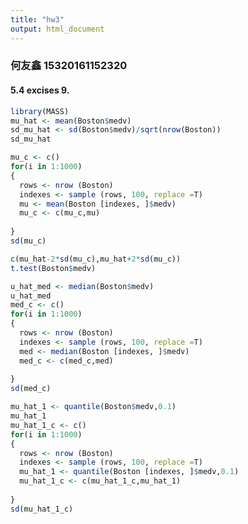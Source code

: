 ```yaml
---
title: "hw3"
output: html_document
---
```

### 何友鑫 15320161152320

#### 5.4 excises   9.

```r

library(MASS)
mu_hat <- mean(Boston$medv)
sd_mu_hat <- sd(Boston$medv)/sqrt(nrow(Boston))
sd_mu_hat

mu_c <- c()
for(i in 1:1000)
{
  rows <- nrow (Boston)    
  indexes <- sample (rows, 100, replace =T)   
  mu <- mean(Boston [indexes, ]$medv)  
  mu_c <- c(mu_c,mu)
  
}
sd(mu_c)

c(mu_hat-2*sd(mu_c),mu_hat+2*sd(mu_c))
t.test(Boston$medv)

u_hat_med <- median(Boston$medv)
u_hat_med
med_c <- c()
for(i in 1:1000)
{
  rows <- nrow (Boston)    
  indexes <- sample (rows, 100, replace =T)   
  med <- median(Boston [indexes, ]$medv)  
  med_c <- c(med_c,med)
  
}
sd(med_c)

mu_hat_1 <- quantile(Boston$medv,0.1) 
mu_hat_1
mu_hat_1_c <- c()
for(i in 1:1000)
{
  rows <- nrow (Boston)    
  indexes <- sample (rows, 100, replace =T)   
  mu_hat_1 <- quantile(Boston [indexes, ]$medv,0.1)  
  mu_hat_1_c <- c(mu_hat_1_c,mu_hat_1)
  
}
sd(mu_hat_1_c)
```